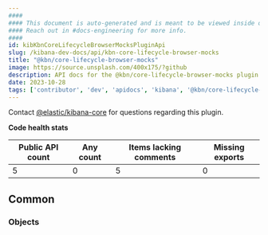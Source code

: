 ```yaml
---
####
#### This document is auto-generated and is meant to be viewed inside our experimental, new docs system.
#### Reach out in #docs-engineering for more info.
####
id: kibKbnCoreLifecycleBrowserMocksPluginApi
slug: /kibana-dev-docs/api/kbn-core-lifecycle-browser-mocks
title: "@kbn/core-lifecycle-browser-mocks"
image: https://source.unsplash.com/400x175/?github
description: API docs for the @kbn/core-lifecycle-browser-mocks plugin
date: 2023-10-28
tags: ['contributor', 'dev', 'apidocs', 'kibana', '@kbn/core-lifecycle-browser-mocks']
---
```




Contact [@elastic/kibana-core](https://github.com/orgs/elastic/teams/kibana-core) for questions regarding this plugin.

**Code health stats**

| Public API count  | Any count | Items lacking comments | Missing exports |
|-------------------|-----------|------------------------|-----------------|
| 5 | 0 | 5 | 0 |

## Common

### Objects
<DocDefinitionList data={kbnCoreLifecycleBrowserMocksObj.common.objects}/>

